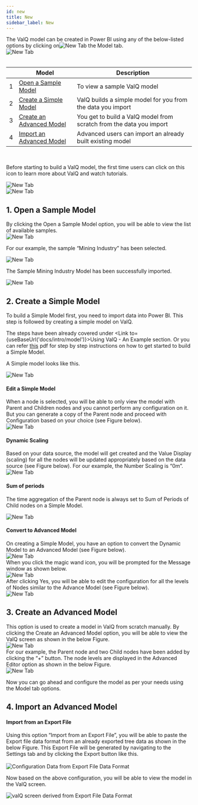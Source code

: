 ```yaml
---
id: new
title: New
sidebar_label: New
---
```



<div style={{textAlign: 'justify'}}>
The ValQ model can be created in Power BI using any of the below-listed options by clicking on<img alt="New Tab" src={useBaseUrl('/doc-images/model/new icon.png')} width={58} height={35} /> the Model tab.
</ div> <br />

<div style={{textAlign: 'center'}}>
  <Zoom>
<img alt="New Tab" src={useBaseUrl('/doc-images/model/new1.png')} />
  </Zoom>
</div> <br />

<div style={{textAlign: 'justify'}} className="table-center">

|   | Model                            | Description                                                                                                                                                                                                                                                                                                                                                                                                                                                |
|---|----------------------------------|---------------------------------------------------------------------------------------|
| 1 | [Open a Sample Model](#1-open-a-sample-model)           | To view a sample ValQ model  |
| 2 | [Create a Simple Model](#2-create-a-simple-model)       | ValQ builds a simple model for you from the data you import  |
| 3 | [Create an Advanced Model](#3-create-an-advanced-model) | You get to build a ValQ model from scratch from the data you import  |
| 4 | [Import an Advanced Model](#4-import-an-advanced-model) | Advanced users can import an already built existing model  |

</div> <br />

Before starting to build a ValQ model, the first time users can click on this icon to learn more about ValQ and watch tutorials.

<div style={{textAlign: 'center'}}>
  <Zoom>
<img alt="New Tab" src={useBaseUrl('/doc-images/model/new21.png')}/>
  </Zoom>
</div>

<div style={{textAlign: 'center'}}>
  <Zoom>
<img alt="New Tab" src={useBaseUrl('/doc-images/model/new22.png')}/>
  </Zoom>
</div>

## 1. Open a Sample Model

<div style={{textAlign: 'justify'}}>
By clicking the Open a Sample Model option, you will be able to view the list of
available samples.
</ div> <br />

<div style={{textAlign: 'center'}}>
  <Zoom>
<img alt="New Tab" src={useBaseUrl('/doc-images/model/new2.png')} />
  </Zoom>
</ div> <br />

For our example, the sample “Mining Industry” has been selected.

<div style={{textAlign: 'center'}}>
  <Zoom>
<img alt="New Tab" src={useBaseUrl('/doc-images/model/new3.png')} />
  </Zoom>
</ div> <br />

The Sample Mining Industry Model has been successfully imported.


<div style={{textAlign: 'center'}}>
  <Zoom>
<img alt="New Tab" src={useBaseUrl('/doc-images/model/new4.png')} />
  </Zoom>
</ div>

## 2. Create a Simple Model


To build a Simple Model first, you need to import data into Power BI. This step is followed by creating a
simple model on ValQ.

The steps have been already covered under <Link to={useBaseUrl('docs/intro/model')}>Using ValQ - An Example</Link> section. 
Or you can refer <a href="https://valq.com/wp-content/uploads/valq-for-microsoft-power-bi-beginners-tutorial.pdf" target="_blank">this</a> pdf for step by step instructions on how to get started to build a Simple Model. <br />


A Simple model looks like this.

<div style={{textAlign: 'center'}}>
  <Zoom>
<img alt="New Tab" src={useBaseUrl('/doc-images/model/new10.png')} />
  </Zoom>
</ div>

#### Edit a Simple Model

<div style={{textAlign: 'justify'}}>
When a node is selected, you will be able to only view the model with Parent
and Children nodes and you cannot perform any
configuration on it. But you can generate a copy of the Parent node
and proceed with Configuration based on your choice (see Figure
below).
</ div> <br />

<div style={{textAlign: 'center'}}>
  <Zoom>
<img alt="New Tab" src={useBaseUrl('/doc-images/model/new11.png')} />
  </Zoom>
</ div>

#### Dynamic Scaling

<div style={{textAlign: 'justify'}}>
Based on your data source, the model will get created and
the Value Display (scaling) for all the nodes will be updated appropriately based
on the data source (see Figure below). For our example, the Number
Scaling is “0m”.
</ div> <br />

<div style={{textAlign: 'center'}}>
  <Zoom>
<img alt="New Tab" src={useBaseUrl('/doc-images/model/new12.png')} />
  </Zoom>
</ div>

#### Sum of periods

The time aggregation of the Parent node is always set to Sum of Periods of Child nodes on a Simple Model.

<div style={{textAlign: 'center'}}>
  <Zoom>
<img alt="New Tab" src={useBaseUrl('/doc-images/model/new17.png')} />
  </Zoom>
</ div>

#### Convert to Advanced Model

<div style={{textAlign: 'justify'}}>
On creating a Simple Model, you have an option to convert the Dynamic
Model to an Advanced Model (see Figure below).
</ div> <br />

<div style={{textAlign: 'center'}}>
  <Zoom>
<img alt="New Tab" src={useBaseUrl('/doc-images/model/new13.png')} />
  </Zoom>
</ div> <br />

<div style={{textAlign: 'justify'}}>
When you click the magic wand icon, you will be prompted for the Message
window as shown below.
</ div> <br />

<div style={{textAlign: 'center'}}>
  <Zoom>
<img alt="New Tab" src={useBaseUrl('/doc-images/model/new14.png')} />
  </Zoom>
</ div> <br />

<div style={{textAlign: 'justify'}}>
After clicking Yes, you will be able to edit the configuration for all
the levels of Nodes similar to the Advance Model (see Figure below).
</ div> <br />

<div style={{textAlign: 'center'}}>
  <Zoom>
<img alt="New Tab" src={useBaseUrl('/doc-images/model/new15.png')} />
  </Zoom>
</ div> <br />

## 3. Create an Advanced Model

<div style={{textAlign: 'justify'}}>
This option is used to create a model in ValQ from scratch manually.
By clicking the Create  an Advanced Model option, you will
be able to view the ValQ screen as shown in the below Figure.
</ div> <br />

<div style={{textAlign: 'center'}}>
  <Zoom>
<img alt="New Tab" src={useBaseUrl('/doc-images/model/new18.png')} />
  </Zoom>
</ div> <br />

<div style={{textAlign: 'justify'}}>
For our example, the Parent node and two Child nodes have been added by clicking the “+” button.
The node levels are displayed in the Advanced Editor option as
shown in the below Figure.
</ div> <br />

<div style={{textAlign: 'center'}}>
  <Zoom>
<img alt="New Tab" src={useBaseUrl('/doc-images/model/new19.png')} />
  </Zoom>
</ div> <br />

Now you can go ahead and configure the model as per your needs using the Model tab options.

## 4. Import an Advanced Model

#### Import from an Export File

<div style={{textAlign: 'justify'}}>
Using this option “Import from an Export File”, you will be able to
paste the Export file data format from an already exported tree data as
shown in the below Figure. This Export File will be generated by
navigating to the Settings tab and by clicking the Export button like <Link to={useBaseUrl('docs/model/general')}> this</Link>.
</div> <br /> 

<div style={{textAlign: 'center'}}>
<Zoom>
<img alt="Configuration Data from Export File Data Format" src={useBaseUrl('/doc-images/12.36.png')} />
</Zoom>
</ div> <br />

Now based on the above configuration, you will be able to view the model in the ValQ screen.

<Zoom>
<img alt="valQ screen derived from Export File Data Format" src={useBaseUrl('/doc-images/12.37.png')} />
</Zoom>
